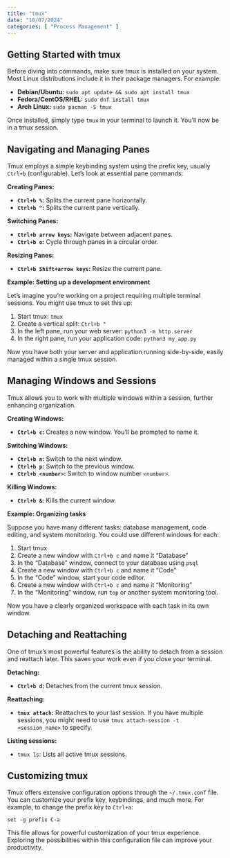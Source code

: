 ```yaml
---
title: "tmux"
date: "10/07/2024"
categories: [ "Process Management" ]
---
```

## Getting Started with tmux

Before diving into commands, make sure tmux is installed on your system.  Most Linux distributions include it in their package managers. For example:

* **Debian/Ubuntu:** `sudo apt update && sudo apt install tmux`
* **Fedora/CentOS/RHEL:** `sudo dnf install tmux`
* **Arch Linux:** `sudo pacman -S tmux`


Once installed, simply type `tmux` in your terminal to launch it.  You'll now be in a tmux session.


## Navigating and Managing Panes

Tmux employs a simple keybinding system using the prefix key, usually `Ctrl+b` (configurable).  Let's look at essential pane commands:

**Creating Panes:**

* **`Ctrl+b %`:** Splits the current pane horizontally.
* **`Ctrl+b "`:** Splits the current pane vertically.

**Switching Panes:**

* **`Ctrl+b arrow keys`:** Navigate between adjacent panes.
* **`Ctrl+b o`:** Cycle through panes in a circular order.

**Resizing Panes:**

* **`Ctrl+b Shift+arrow keys`:** Resize the current pane.


**Example: Setting up a development environment**

Let's imagine you're working on a project requiring multiple terminal sessions.  You might use tmux to set this up:


1. Start tmux: `tmux`
2. Create a vertical split: `Ctrl+b "`
3. In the left pane, run your web server: `python3 -m http.server`
4. In the right pane, run your application code: `python3 my_app.py`

Now you have both your server and application running side-by-side, easily managed within a single tmux session.


## Managing Windows and Sessions

Tmux allows you to work with multiple windows within a session, further enhancing organization.

**Creating Windows:**

* **`Ctrl+b c`:** Creates a new window.  You'll be prompted to name it.

**Switching Windows:**

* **`Ctrl+b n`:** Switch to the next window.
* **`Ctrl+b p`:** Switch to the previous window.
* **`Ctrl+b <number>`:** Switch to window number `<number>`.

**Killing Windows:**

* **`Ctrl+b &`:** Kills the current window.

**Example: Organizing tasks**

Suppose you have many different tasks: database management, code editing, and system monitoring.  You could use different windows for each:

1. Start tmux
2. Create a new window with `Ctrl+b c` and name it "Database"
3. In the "Database" window, connect to your database using `psql`
4. Create a new window with `Ctrl+b c` and name it "Code"
5. In the "Code" window, start your code editor.
6. Create a new window with `Ctrl+b c` and name it "Monitoring"
7. In the "Monitoring" window, run `top` or another system monitoring tool.

Now you have a clearly organized workspace with each task in its own window.


## Detaching and Reattaching

One of tmux's most powerful features is the ability to detach from a session and reattach later.  This saves your work even if you close your terminal.

**Detaching:**

* **`Ctrl+b d`:** Detaches from the current tmux session.

**Reattaching:**

* **`tmux attach`:** Reattaches to your last session.  If you have multiple sessions, you might need to use `tmux attach-session -t <session_name>` to specify.

**Listing sessions:**

* `tmux ls`: Lists all active tmux sessions.


## Customizing tmux

Tmux offers extensive configuration options through the `~/.tmux.conf` file. You can customize your prefix key, keybindings, and much more.  For example, to change the prefix key to `Ctrl+a`:

```
set -g prefix C-a
```

This file allows for powerful customization of your tmux experience. Exploring the possibilities within this configuration file can improve your productivity.

